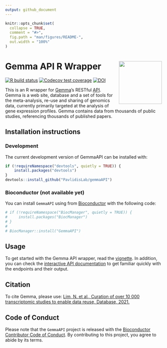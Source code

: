 ```yaml
---
output: github_document
---
```


```r
knitr::opts_chunk$set(
  collapse = TRUE,
  comment = "#>",
  fig.path = "man/figures/README-",
  out.width = "100%"
)
```

# Gemma API R Wrapper<img src='man/figures/logo.png' align="right" height="138" />

<!-- badges: start -->
[![R build status](https://github.com/jsicherman/GemmAPI/workflows/R-CMD-check-bioc/badge.svg)](https://github.com/jsicherman/GemmAPI/actions)
[![Codecov test coverage](https://codecov.io/gh/PavlidisLab/Gemma-API/branch/master/graph/badge.svg)](https://codecov.io/gh/PavlidisLab/Gemma-API?branch=master)
[![DOI](https://img.shields.io/badge/doi-10.1093/database/baab006-yellow.svg)](https://doi.org/10.1093/database/baab006)
<!-- badges: end -->

This is an R wrapper for [Gemma](http://gemma.msl.ubc.ca)’s RESTful [API](https://gemma.msl.ubc.ca/resources/restapidocs/). Gemma is a web
    site, database and a set of tools for the meta-analysis, re-use and sharing 
    of genomics data, currently primarily targeted at the analysis of gene 
    expression profiles. Gemma contains data from thousands of public studies, 
    referencing thousands of published papers. 

## Installation instructions

### Development

The current development version of GemmaAPI can be installed with:

```r
if (!requireNamespace("devtools", quietly = TRUE)) {
    install.packages("devtools")
}
devtools::install_github("PavlidisLab/gemmaAPI")
```

### Bioconductor (not available yet)
You can install `GemmaAPI` using from [Bioconductor](http://bioconductor.org/) with the following code:

```r
# if (!requireNamespace("BiocManager", quietly = TRUE)) {
#     install.packages("BiocManager")
# }
# 
# BiocManager::install("GemmaAPI")
```

## Usage

To get started with the Gemma API wrapper, read the [vignette](https://pavlidislab.github.io/Gemma-API/articles/gemmaAPI.html). In addition, you can check the [interactive API documentation](https://gemma.msl.ubc.ca/resources/restapidocs/) to get familiar quickly with the endpoints and their output.

## Citation

To cite Gemma, please use: [Lim, N. et al., Curation of over 10 000 transcriptomic studies to enable data reuse, Database, 2021.](https://doi.org/10.1093/database/baab006)

## Code of Conduct

Please note that the `GemmaAPI` project is released with the [Bioconductor Contributor Code of Conduct](http://bioconductor.org/about/code-of-conduct/). By contributing to this project, you agree to abide by its terms.
